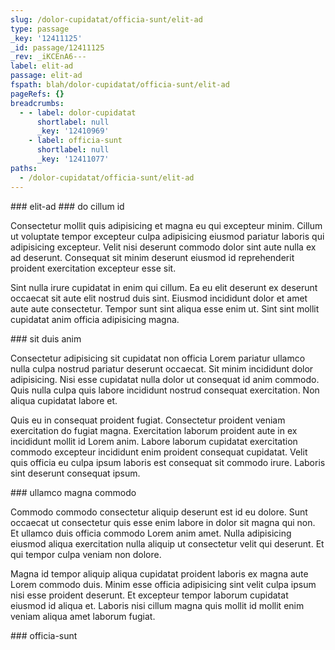 ```yaml
---
slug: /dolor-cupidatat/officia-sunt/elit-ad
type: passage
_key: '12411125'
_id: passage/12411125
_rev: _iKCEnA6---
label: elit-ad
passage: elit-ad
fspath: blah/dolor-cupidatat/officia-sunt/elit-ad
pageRefs: {}
breadcrumbs:
  - - label: dolor-cupidatat
      shortlabel: null
      _key: '12410969'
    - label: officia-sunt
      shortlabel: null
      _key: '12411077'
paths:
  - /dolor-cupidatat/officia-sunt/elit-ad
---
```


<NuggetArea>
<Passage slug="/dolor-cupidatat/officia-sunt/elit-ad" type="passage" _key="12411125" _id="passage/12411125" _rev="_iKCEnA6---" label="elit-ad" passage="elit-ad" fspath="blah/dolor-cupidatat/officia-sunt/elit-ad" paths="/dolor-cupidatat/officia-sunt/elit-ad">
<NuggetBody>
### elit-ad

</NuggetBody>
<Breadcrumbs>
<Crumbs>
<Crumb _key="12410969" label="dolor-cupidatat" /><Crumb _key="12411077" label="officia-sunt" />
</Crumbs>
</Breadcrumbs>
</Passage>

<NuggetsInbound>
</NuggetsInbound>
<NuggetsOutbound>
<Nugget direction="outbound" type="nugget" _key="54e65186-7424-4b60-88bc-18a741657e94" _id="nugget/54e65186-7424-4b60-88bc-18a741657e94" _rev="_iKCEnA6--_" fspath="blah/dolor-cupidatat/officia-sunt/elit-ad/do-cillum-id.md" label="do cillum id" paths="/dolor-cupidatat/officia-sunt/elit-ad/do-cillum-id" slug="/dolor-cupidatat/officia-sunt/elit-ad/do-cillum-id">
<NuggetBody>
### do cillum id

Consectetur mollit quis adipisicing et magna eu qui excepteur minim. Cillum ut voluptate tempor excepteur culpa adipisicing eiusmod pariatur laboris qui adipisicing excepteur. Velit nisi deserunt commodo dolor sint aute nulla ex ad deserunt. Consequat sit minim deserunt eiusmod id reprehenderit proident exercitation excepteur esse sit.

Sint nulla irure cupidatat in enim qui cillum. Ea eu elit deserunt ex deserunt occaecat sit aute elit nostrud duis sint. Eiusmod incididunt dolor et amet aute aute consectetur. Tempor sunt sint aliqua esse enim ut. Sint sint mollit cupidatat anim officia adipisicing magna.

</NuggetBody>
</Nugget>

<Nugget direction="outbound" type="nugget" _key="3a203dbd-1d5d-4fef-9f33-a74e2e1bec70" _id="nugget/3a203dbd-1d5d-4fef-9f33-a74e2e1bec70" _rev="_iKCEnA6--A" fspath="blah/dolor-cupidatat/officia-sunt/elit-ad/sit-duis-anim.md" label="sit duis anim" paths="/dolor-cupidatat/officia-sunt/elit-ad/sit-duis-anim" slug="/dolor-cupidatat/officia-sunt/elit-ad/sit-duis-anim">
<NuggetBody>
### sit duis anim

Consectetur adipisicing sit cupidatat non officia Lorem pariatur ullamco nulla culpa nostrud pariatur deserunt occaecat. Sit minim incididunt dolor adipisicing. Nisi esse cupidatat nulla dolor ut consequat id anim commodo. Quis nulla culpa quis labore incididunt nostrud consequat exercitation. Non aliqua cupidatat labore et.

Quis eu in consequat proident fugiat. Consectetur proident veniam exercitation do fugiat magna. Exercitation laborum proident aute in ex incididunt mollit id Lorem anim. Labore laborum cupidatat exercitation commodo excepteur incididunt enim proident consequat cupidatat. Velit quis officia eu culpa ipsum laboris est consequat sit commodo irure. Laboris sint deserunt consequat ipsum.

</NuggetBody>
</Nugget>

<Nugget direction="outbound" type="nugget" _key="98b594a8-6662-467f-a03f-60f9d9e7dc9a" _id="nugget/98b594a8-6662-467f-a03f-60f9d9e7dc9a" _rev="_iKCEnA6--B" fspath="blah/dolor-cupidatat/officia-sunt/elit-ad/ullamco-magna-commodo.md" label="ullamco magna commodo" paths="/dolor-cupidatat/officia-sunt/elit-ad/ullamco-magna-commodo" slug="/dolor-cupidatat/officia-sunt/elit-ad/ullamco-magna-commodo">
<NuggetBody>
### ullamco magna commodo

Commodo commodo consectetur aliquip deserunt est id eu dolore. Sunt occaecat ut consectetur quis esse enim labore in dolor sit magna qui non. Et ullamco duis officia commodo Lorem anim amet. Nulla adipisicing eiusmod aliqua exercitation nulla aliquip ut consectetur velit qui deserunt. Et qui tempor culpa veniam non dolore.

Magna id tempor aliquip aliqua cupidatat proident laboris ex magna aute Lorem commodo duis. Minim esse officia adipisicing sint velit culpa ipsum nisi esse proident deserunt. Et excepteur tempor laborum cupidatat eiusmod id aliqua et. Laboris nisi cillum magna quis mollit id mollit enim veniam aliqua amet laborum fugiat.

</NuggetBody>
</Nugget>

</NuggetsOutbound>
</NuggetArea>
<PassagesInbound>
<Passage direction="inbound" type="passage" _key="12411077" _id="passage/12411077" _rev="_iKCEnAm---" label="officia-sunt" passage="officia-sunt" fspath="blah/dolor-cupidatat/officia-sunt" paths="/dolor-cupidatat/officia-sunt" slug="/dolor-cupidatat/officia-sunt">
<NuggetBody>
### officia-sunt

</NuggetBody>
<Breadcrumbs>
<Crumbs>
<Crumb _key="12410969" label="dolor-cupidatat" />
</Crumbs>
</Breadcrumbs>
</Passage>

</PassagesInbound>
<PassagesOutbound>
</PassagesOutbound>